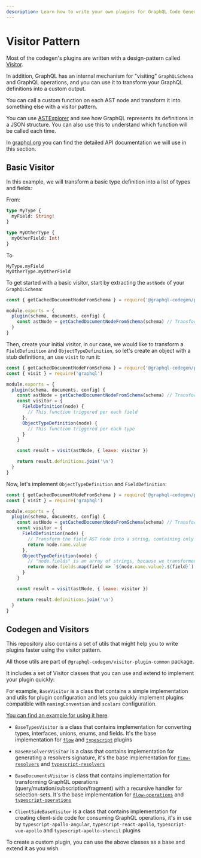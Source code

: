 ```yaml
---
description: Learn how to write your own plugins for GraphQL Code Generator. Most of the codegen's plugins are written with a design-pattern called Visitor.
---
```


# Visitor Pattern

Most of the codegen's plugins are written with a design-pattern called [Visitor](https://en.wikipedia.org/wiki/Visitor_pattern).

In addition, GraphQL has an internal mechanism for "visiting" `GraphQLSchema` and GraphQL operations, and you can use it to transform your GraphQL definitions into a custom output.

You can call a custom function on each AST node and transform it into something else with a visitor pattern.

You can use [ASTExplorer](https://astexplorer.net) and see how GraphQL represents its definitions in a JSON structure. You can also use this to understand which function will be called each time.

In [graphql.org](https://graphql.org/graphql-js/language/#visit) you can find the detailed API documentation we will use in this section.

## Basic Visitor

In this example, we will transform a basic type definition into a list of types and fields:

From:

```graphql
type MyType {
  myField: String!
}

type MyOtherType {
  myOtherField: Int!
}
```

To

```
MyType.myField
MyOtherType.myOtherField
```

To get started with a basic visitor, start by extracting the `astNode` of your `GraphQLSchema`:

```js {5}
const { getCachedDocumentNodeFromSchema } = require('@graphql-codegen/plugin-helpers')

module.exports = {
  plugin(schema, documents, config) {
    const astNode = getCachedDocumentNodeFromSchema(schema) // Transforms the GraphQLSchema into ASTNode
  }
}
```

Then, create your initial visitor, in our case, we would like to transform a `FieldDefinition` and `ObjectTypeDefinition`, so let's create an object with a stub definitions, an use `visit` to run it:

```js {8-13}
const { getCachedDocumentNodeFromSchema } = require('@graphql-codegen/plugin-helpers')
const { visit } = require('graphql')

module.exports = {
  plugin(schema, documents, config) {
    const astNode = getCachedDocumentNodeFromSchema(schema) // Transforms the GraphQLSchema into ASTNode
    const visitor = {
      FieldDefinition(node) {
        // This function triggered per each field
      },
      ObjectTypeDefinition(node) {
        // This function triggered per each type
      }
    }

    const result = visit(astNode, { leave: visitor })

    return result.definitions.join('\n')
  }
}
```

Now, let's implement `ObjectTypeDefinition` and `FieldDefinition`:

```js {8-15}
const { getCachedDocumentNodeFromSchema } = require('@graphql-codegen/plugin-helpers')
const { visit } = require('graphql')

module.exports = {
  plugin(schema, documents, config) {
    const astNode = getCachedDocumentNodeFromSchema(schema) // Transforms the GraphQLSchema into ASTNode
    const visitor = {
      FieldDefinition(node) {
        // Transform the field AST node into a string, containing only the name of the field
        return node.name.value
      },
      ObjectTypeDefinition(node) {
        // "node.fields" is an array of strings, because we transformed it using "FieldDefinition".
        return node.fields.map(field => `${node.name.value}.${field}`).join('\n')
      }
    }

    const result = visit(astNode, { leave: visitor })

    return result.definitions.join('\n')
  }
}
```

## Codegen and Visitors

This repository also contains a set of utils that might help you to write plugins faster using the visitor pattern.

All those utils are part of `@graphql-codegen/visitor-plugin-common` package.

It includes a set of Visitor classes that you can use and extend to implement your plugin quickly:

For example, `BaseVisitor` is a class that contains a simple implementation and utils for plugin configuration and lets you quickly implement plugins compatible with `namingConvention` and `scalars` configuration.

[You can find an example for using it here](https://github.com/dotansimha/graphql-code-generator/blob/master/packages/plugins/typescript/mongodb/src/visitor.ts#L38).

- `BaseTypesVisitor` is a class that contains implementation for converting types, interfaces, unions, enums, and fields. It's the base implementation for [`flow`](https://github.com/dotansimha/graphql-code-generator/blob/master/packages/plugins/flow/flow/src/visitor.ts#L12) and [`typescript`](https://github.com/dotansimha/graphql-code-generator/blob/master/packages/plugins/typescript/typescript/src/visitor.ts#L18) plugins

- `BaseResolversVisitor` is a class that contains implementation for generating a resolvers signature, it's the base implementation for [`flow-resolvers`](https://github.com/dotansimha/graphql-code-generator/blob/master/packages/plugins/flow/resolvers/src/visitor.ts#L10) and [`typescript-resolvers`](https://github.com/dotansimha/graphql-code-generator/blob/master/packages/plugins/typescript/resolvers/src/visitor.ts#L13)

- `BaseDocumentsVisitor` is class that contains implementation for transforming GraphQL operations (query/mutation/subscription/fragment) with a recursive handler for selection-sets. It's the base implementation for [`flow-operations`](https://github.com/dotansimha/graphql-code-generator/blob/master/packages/plugins/flow/operations/src/visitor.ts#L14) and [`typescript-operations`](https://github.com/dotansimha/graphql-code-generator/blob/master/packages/plugins/typescript/operations/src/visitor.ts#L15)

- `ClientSideBaseVisitor` is a class that contains implementation for creating client-side code for consuming GraphQL operations, it's in use by `typescript-apollo-angular`, `typescript-react-apollo`, `typescript-vue-apollo` and `typescript-apollo-stencil` plugins

To create a custom plugin, you can use the above classes as a base and extend it as you wish.
